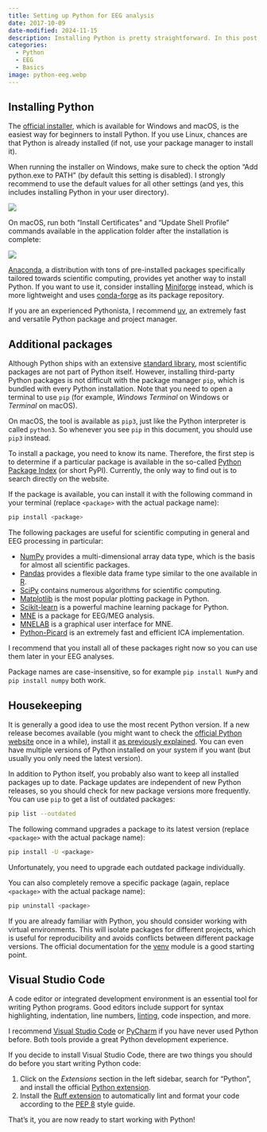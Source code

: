 ---
title: Setting up Python for EEG analysis
date: 2017-10-09
date-modified: 2024-11-15
description: Installing Python is pretty straightforward. In this post, I describe how to set up Python for EEG analysis on Windows, macOS, and Linux.
categories:
  - Python
  - EEG
  - Basics
image: python-eeg.webp
---

## Installing Python

The [official installer](https://www.python.org/downloads/), which is available for Windows and macOS, is the easiest way for beginners to install Python. If you use Linux, chances are that Python is already installed (if not, use your package manager to install it).

When running the installer on Windows, make sure to check the option "Add python.exe to PATH" (by default this setting is disabled). I strongly recommend to use the default values for all other settings (and yes, this includes installing Python in your user directory).

![](install-python-windows.png)

On macOS, run both "Install Certificates" and "Update Shell Profile" commands available in the application folder after the installation is complete:

![](install-python-macos.png)

::: {.callout-note}
[Anaconda](https://www.anaconda.com/distribution/), a distribution with tons of pre-installed packages specifically tailored towards scientific computing, provides yet another way to install Python. If you want to use it, consider installing [Miniforge](https://github.com/conda-forge/miniforge) instead, which is more lightweight and uses [conda-forge](https://conda-forge.org) as its package repository.
:::

::: {.callout-tip}
If you are an experienced Pythonista, I recommend [uv](https://docs.astral.sh/uv/), an extremely fast and versatile Python package and project manager.
:::


## Additional packages

Although Python ships with an extensive [standard library](https://docs.python.org/3/library/index.html), most scientific packages are not part of Python itself. However, installing third-party Python packages is not difficult with the package manager `pip`, which is bundled with every Python installation. Note that you need to open a terminal to use `pip` (for example, *Windows Terminal* on Windows or *Terminal* on macOS).

::: {.callout-important}
On macOS, the tool is available as `pip3`, just like the Python interpreter is called `python3`. So whenever you see `pip` in this document, you should use `pip3` instead.
:::

To install a package, you need to know its name. Therefore, the first step is to determine if a particular package is available in the so-called [Python Package Index](https://pypi.org/) (or short PyPI). Currently, the only way to find out is to search directly on the website.

If the package is available, you can install it with the following command in your terminal (replace `<package>` with the actual package name):

```bash
pip install <package>
```

The following packages are useful for scientific computing in general and EEG processing in particular:

- [NumPy](http://www.numpy.org/) provides a multi-dimensional array data type, which is the basis for almost all scientific packages.
- [Pandas](http://pandas.pydata.org/) provides a flexible data frame type similar to the one available in [R](https://www.r-project.org/).
- [SciPy](https://scipy.org/) contains numerous algorithms for scientific computing.
- [Matplotlib](https://matplotlib.org/) is the most popular plotting package in Python.
- [Scikit-learn](http://scikit-learn.org/stable/) is a powerful machine learning package for Python.
- [MNE](https://mne.tools/) is a package for EEG/MEG analysis.
- [MNELAB](https://github.com/cbrnr/mnelab) is a graphical user interface for MNE.
- [Python-Picard](https://pierreablin.github.io/picard/index.html) is an extremely fast and efficient ICA implementation.

I recommend that you install all of these packages right now so you can use them later in your EEG analyses.

::: {.callout-note}
Package names are case-insensitive, so for example `pip install NumPy` and `pip install numpy` both work.
:::


## Housekeeping

It is generally a good idea to use the most recent Python version. If a new release becomes available (you might want to check the [official Python website](https://www.python.org/) once in a while), install it [as previously explained](index.qmd#installing-python). You can even have multiple versions of Python installed on your system if you want (but usually you only need the latest version).

In addition to Python itself, you probably also want to keep all installed packages up to date. Package updates are independent of new Python releases, so you should check for new package versions more frequently. You can use `pip` to get a list of outdated packages:

```bash
pip list --outdated
```

The following command upgrades a package to its latest version (replace `<package>` with the actual package name):

```bash
pip install -U <package>
```

Unfortunately, you need to upgrade each outdated package individually.

You can also completely remove a specific package (again, replace `<package>` with the actual package name):

```bash
pip uninstall <package>
```

::: {.callout-tip}
If you are already familiar with Python, you should consider working with virtual environments. This will isolate packages for different projects, which is useful for reproducibility and avoids conflicts between different package versions. The official documentation for the [venv](https://docs.python.org/3/library/venv.html) module is a good starting point.
:::


## Visual Studio Code

A code editor or integrated development environment is an essential tool for writing Python programs. Good editors include support for syntax highlighting, indentation, line numbers, [linting](https://en.wikipedia.org/wiki/Lint_(software)), code inspection, and more.

I recommend [Visual Studio Code](https://code.visualstudio.com) or [PyCharm](https://www.jetbrains.com/pycharm/) if you have never used Python before. Both tools provide a great Python development experience.

::: {.callout-note}
If you decide to install Visual Studio Code, there are two things you should do before you start writing Python code:

1. Click on the *Extensions* section in the left sidebar, search for "Python", and install the official [Python extension](https://marketplace.visualstudio.com/items?itemName=ms-python.python).
2. Install the [Ruff extension](https://marketplace.visualstudio.com/items?itemName=charliermarsh.ruff) to automatically lint and format your code according to the [PEP 8](https://www.python.org/dev/peps/pep-0008/) style guide.
:::

That's it, you are now ready to start working with Python!
